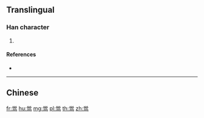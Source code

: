 {{character info/new}}
{{also|鷽}}
==Translingual==

===Han character===
{{Han char|rn=196|rad=鸟|as=05|sn=10|four=|canj=FBPYM,XFBPY|ids=⿱⿱⺍冖鸟}}

# {{defn|Han|sort=鸟05}}

====References====
* {{Han ref|kx=1505.141|hdz=74626.081|uh=9E34|ud=40500}}

----

==Chinese==
{{zh-see|鷽}}

[[fr:鸴]]
[[hu:鸴]]
[[mg:鸴]]
[[pl:鸴]]
[[th:鸴]]
[[zh:鸴]]